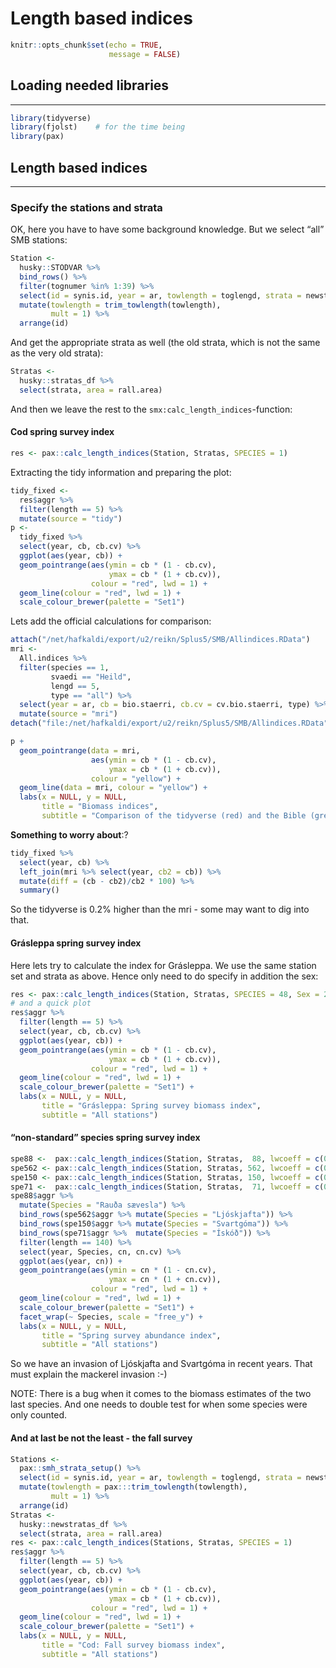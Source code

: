 # Length based indices

```r
knitr::opts_chunk$set(echo = TRUE,
                      message = FALSE)
```

## Loading needed libraries
___

```r
library(tidyverse)
library(fjolst)    # for the time being
library(pax)
```

## Length based indices
___

### Specify the stations and strata

OK, here you have to have some background knowledge. But we select "all" SMB stations:

```r
Station <- 
  husky::STODVAR %>% 
  bind_rows() %>% 
  filter(tognumer %in% 1:39) %>% 
  select(id = synis.id, year = ar, towlength = toglengd, strata = newstrata) %>% 
  mutate(towlength = trim_towlength(towlength),
         mult = 1) %>% 
  arrange(id)
```

And get the appropriate strata as well (the old strata, which is not the same as the very old strata):

```r
Stratas <-
  husky::stratas_df %>% 
  select(strata, area = rall.area)
```

And then we leave the rest to the `smx:calc_length_indices`-function:

#### Cod spring survey index

```r
res <- pax::calc_length_indices(Station, Stratas, SPECIES = 1)
```

Extracting the tidy information and preparing the plot:
```r
tidy_fixed <-
  res$aggr %>% 
  filter(length == 5) %>% 
  mutate(source = "tidy")
p <- 
  tidy_fixed %>% 
  select(year, cb, cb.cv) %>% 
  ggplot(aes(year, cb)) +
  geom_pointrange(aes(ymin = cb * (1 - cb.cv),
                      ymax = cb * (1 + cb.cv)),
                  colour = "red", lwd = 1) +
  geom_line(colour = "red", lwd = 1) +
  scale_colour_brewer(palette = "Set1")
```

Lets add the official calculations for comparison:
```r
attach("/net/hafkaldi/export/u2/reikn/Splus5/SMB/Allindices.RData")
mri <- 
  All.indices %>% 
  filter(species == 1,
         svaedi == "Heild",
         lengd == 5,
         type == "all") %>% 
  select(year = ar, cb = bio.staerri, cb.cv = cv.bio.staerri, type) %>% 
  mutate(source = "mri")
detach("file:/net/hafkaldi/export/u2/reikn/Splus5/SMB/Allindices.RData")

p +
  geom_pointrange(data = mri, 
                  aes(ymin = cb * (1 - cb.cv),
                      ymax = cb * (1 + cb.cv)),
                  colour = "yellow") +
  geom_line(data = mri, colour = "yellow") +
  labs(x = NULL, y = NULL,
       title = "Biomass indices",
       subtitle = "Comparison of the tidyverse (red) and the Bible (grey)")
```

__Something to worry about__:?
```r
tidy_fixed %>% 
  select(year, cb) %>% 
  left_join(mri %>% select(year, cb2 = cb)) %>% 
  mutate(diff = (cb - cb2)/cb2 * 100) %>% 
  summary()
```

So the tidyverse is 0.2% higher than the mri - some may want to dig into that.

#### Grásleppa spring survey index

Here lets try to calculate the index for Grásleppa. We use the same station set and strata as above. Hence only need to do specify in addition the sex:
```r
res <- pax::calc_length_indices(Station, Stratas, SPECIES = 48, Sex = 2)
# and a quick plot
res$aggr %>% 
  filter(length == 5) %>% 
  select(year, cb, cb.cv) %>% 
  ggplot(aes(year, cb)) +
  geom_pointrange(aes(ymin = cb * (1 - cb.cv),
                      ymax = cb * (1 + cb.cv)),
                  colour = "red", lwd = 1) +
  geom_line(colour = "red", lwd = 1) +
  scale_colour_brewer(palette = "Set1") +
  labs(x = NULL, y = NULL,
       title = "Grásleppa: Spring survey biomass index",
       subtitle = "All stations")
```

#### "non-standard" species spring survey index

```r
spe88 <-  pax::calc_length_indices(Station, Stratas,  88, lwcoeff = c(0.01, 3))
spe562 <- pax::calc_length_indices(Station, Stratas, 562, lwcoeff = c(0.01, 3))
spe150 <- pax::calc_length_indices(Station, Stratas, 150, lwcoeff = c(0.01, 3))
spe71 <-  pax::calc_length_indices(Station, Stratas,  71, lwcoeff = c(0.01, 3))
spe88$aggr %>% 
  mutate(Species = "Rauða sævesla") %>% 
  bind_rows(spe562$aggr %>% mutate(Species = "Ljóskjafta")) %>% 
  bind_rows(spe150$aggr %>% mutate(Species = "Svartgóma")) %>% 
  bind_rows(spe71$aggr %>%  mutate(Species = "Ískóð")) %>% 
  filter(length == 140) %>% 
  select(year, Species, cn, cn.cv) %>% 
  ggplot(aes(year, cn)) +
  geom_pointrange(aes(ymin = cn * (1 - cn.cv),
                      ymax = cn * (1 + cn.cv)),
                  colour = "red", lwd = 1) +
  geom_line(colour = "red", lwd = 1) +
  scale_colour_brewer(palette = "Set1") +
  facet_wrap(~ Species, scale = "free_y") +
  labs(x = NULL, y = NULL,
       title = "Spring survey abundance index",
       subtitle = "All stations")
```

So we have an invasion of Ljóskjafta and Svartgóma in recent years. That must explain the mackerel invasion :-)

NOTE: There is a bug when it comes to the biomass estimates of the two last species. And one needs to double test for when some species were only counted.

#### And at last be not the least - the fall survey

```r
Stations <- 
  pax::smh_strata_setup() %>% 
  select(id = synis.id, year = ar, towlength = toglengd, strata = newstrata) %>% 
  mutate(towlength = pax:::trim_towlength(towlength),
         mult = 1) %>% 
  arrange(id)
Stratas <-
  husky::newstratas_df %>% 
  select(strata, area = rall.area)
res <- pax::calc_length_indices(Stations, Stratas, SPECIES = 1)
res$aggr %>% 
  filter(length == 5) %>% 
  select(year, cb, cb.cv) %>% 
  ggplot(aes(year, cb)) +
  geom_pointrange(aes(ymin = cb * (1 - cb.cv),
                      ymax = cb * (1 + cb.cv)),
                  colour = "red", lwd = 1) +
  geom_line(colour = "red", lwd = 1) +
  scale_colour_brewer(palette = "Set1") +
  labs(x = NULL, y = NULL,
       title = "Cod: Fall survey biomass index",
       subtitle = "All stations")
```


